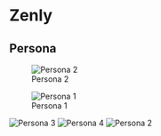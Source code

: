 # Zenly
## Persona
![Persona 2](assets/zenly/persona2.jpg)

![Persona 1](assets/zenly/Persona 1.jpg)


![Persona 3](assets/zenly/Persona -- Zenly.png)
![Persona 4](assets/zenly/persona1.png)
![Persona 2](assets/zenly/截屏2022-03-05 下午10.45.39.png)


